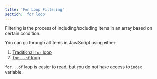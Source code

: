 ```yaml
---
title: 'For Loop Filtering'
section: 'for loop'
---
```



Filtering is the process of including/excluding items in an array based on certain condition.

You can go through all items in JavaScript using either:

1. [Traditional `for` loop](https://developer.mozilla.org/en-US/docs/Web/JavaScript/Reference/Statements/for)
1. [`for...of` loop](https://developer.mozilla.org/en-US/docs/Web/JavaScript/Reference/Statements/for...of)

`for...of` loop is easier to read, but you do not have access to `index` variable.

<CodingExercises moduleName="becoming-js-data-wrangler" group="for-loop/filtering" />
